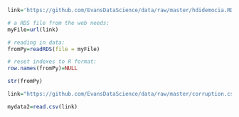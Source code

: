 

```r
link='https://github.com/EvansDataScience/data/raw/master/hdidemocia.RDS'

# a RDS file from the web needs:
myFile=url(link)

# reading in data:
fromPy=readRDS(file = myFile)

```


```r
# reset indexes to R format:
row.names(fromPy)=NULL
```

```r
str(fromPy)
```


```r
link="https://github.com/EvansDataScience/data/raw/master/corruption.csv"

mydata2=read.csv(link)
```


